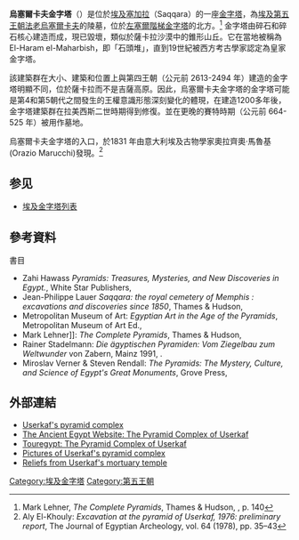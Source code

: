 {{unreferenced|time=2012-4-2}} 
{{Infobox Pyramid 
| name = 烏塞爾卡夫金字塔
|ancient=<center><hiero><-G43-S29-F12-D28:I9->-A6-Q1-Q1-Q1-O24</hiero><br>''Wˁb-swt-wsr-k3=f''<br> '''Wab-sut-Userkaf'''<br>The pure sites of Userkaf</center>
| image = File:Saqqara,_piramide_di_Userkaf_01.JPG
| image_size =300px
| caption     = 烏塞爾卡夫金字塔
| location = {{埃及}}[[塞加拉|塞加拉]]
| type = 真金字塔
| date = 前25世紀
| height = 49公尺
| base = 73.5公尺
| slope = 53°07'48"
}}
'''烏塞爾卡夫金字塔'''（{{lang-en|Pyramid of Userkaf}}）是位於[[埃及|埃及]][[塞加拉|塞加拉]]（Saqqara）的一座[[金字塔|金字塔]]，為[[埃及第五王朝|埃及第五王朝]][[法老|法老]][[烏塞爾卡夫|烏塞爾卡夫]]的陵墓，位於[[左塞爾|左塞爾]][[階梯金字塔|階梯金字塔]]的北方。<ref name="lehner-userkaf">Mark Lehner, ''The Complete Pyramids'', Thames & Hudson, {{ISBN|978-0-500-28547-3}}, p. 140</ref> 金字塔由碎石和碎石核心建造而成，現已毀壞，類似於薩卡拉沙漠中的錐形山丘。它在當地被稱為El-Haram el-Maharbish，即「石頭堆」，直到19世紀被西方考古學家認定為皇家金字塔。

該建築群在大小、建築和位置上與第四王朝（公元前 2613-2494 年）建造的金字塔明顯不同，位於薩卡拉而不是吉薩高原。因此，烏塞爾卡夫金字塔的金字塔可能是第4和第5朝代之間發生的王權意識形態深刻變化的體現，在建造1200多年後，金字塔建築群在拉美西斯二世時期得到修復。並在更晚的賽特時期（公元前 664-525 年）被用作墓地。

烏塞爾卡夫金字塔的入口，於1831 年由意大利埃及古物學家奧拉齊奧·馬魯基 (Orazio Marucchi)發現。<ref name="elkhouly1976">Aly El-Khouly: ''Excavation at the pyramid of Userkaf, 1976: preliminary report'', The Journal of Egyptian Archeology, vol. 64 (1978), pp. 35–43</ref>
==参见==

*[[埃及金字塔列表|埃及金字塔列表]]

==參考資料==
{{Reflist|30em}}

;書目
* Zahi Hawass ''Pyramids: Treasures, Mysteries, and New Discoveries in Egypt.'', White Star Publishers, {{ISBN|88-544-0085-8}}
* Jean-Philippe Lauer ''Saqqara: the royal cemetery of Memphis : excavations and discoveries since 1850'', Thames & Hudson, {{ISBN|0-500-05024-4}}
* Metropolitan Museum of Art: ''Egyptian Art in the Age of the Pyramids'', Metropolitan Museum of Art Ed., {{ISBN|0-87099-906-0}}
* Mark Lehner]]: ''The Complete Pyramids'', Thames & Hudson, {{ISBN|978-0-500-28547-3}}
* Rainer Stadelmann: ''Die ägyptischen Pyramiden: Vom Ziegelbau zum Weltwunder '' von Zabern, Mainz 1991, {{ISBN|3-8053-1142-7}}.
* Miroslav Verner & Steven Rendall: ''The Pyramids: The Mystery, Culture, and Science of Egypt's Great Monuments'', Grove Press, {{ISBN|0-8021-3935-3}}

==外部連結==
{{Commons category}}
*[http://egyptsites.wordpress.com/2009/02/19/pyramid-and-mortuary-complex-of-userkaf/ Userkaf's pyramid complex]
*[http://www.ancient-egypt.org/index.html The Ancient Egypt Website: The Pyramid Complex of Userkaf ]
*[http://www.touregypt.net/featurestories/userkafp.htm Touregypt: The Pyramid Complex of Userkaf]
*[http://www.egiptomania.com/antiguoegipto/lower/userkaf.htm Pictures of Userkaf's pyramid complex]
*[http://www.ancient-egypt.co.uk/cairo%20museum/cm,%20burials/pages/egpytian_museum_cairo_2062.htm Reliefs from Userkaf's mortuary temple]


[[Category:埃及金字塔|Category:埃及金字塔]]
[[Category:第五王朝|Category:第五王朝]]